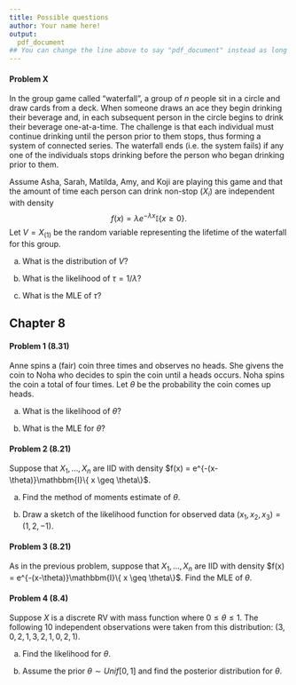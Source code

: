 ```yaml
---
title: Possible questions
author: Your name here!
output:
  pdf_document  
## You can change the line above to say "pdf_document" instead as long as you 1) have LateX installed on your computer or 2) you are using Swarthmore's RStudio server.  
---
```


#### Problem X

In the group game called "waterfall", a group of $n$ people sit in a circle and draw cards from a deck. When someone draws an ace they begin drinking their beverage and, in each subsequent person in the circle begins to drink their beverage one-at-a-time. The challenge is that each individual must continue drinking until the person prior to them stops, thus forming a system of connected series. The waterfall ends (i.e. the system fails) if any one of the individuals stops drinking before the person who began drinking prior to them.

Assume Asha, Sarah, Matilda, Amy, and Koji are playing this game and that the amount of time each person can drink non-stop ($X_i$) are independent with density
$$ f(x) = \lambda e^{-\lambda x}\mathbb{I}\{x \geq 0\}.$$
Let $V=X_{(1)}$ be the random variable representing the lifetime of the waterfall for this group. 

(a) What is the distribution of $V$? 

(b) What is the likelihood of $\tau = 1/\lambda$? 

(c) What is the MLE of $\tau$? 


## Chapter 8 


#### Problem 1 (8.31)

Anne spins a (fair) coin three times and observes no heads. She givens the coin to Noha who decides to spin the coin until a heads occurs. Noha spins the coin a total of four times. Let $\theta$ be the probability the coin comes up heads. 

(a) What is the likelihood of $\theta$? 

(b) What is the MLE for $\theta$? 


\pagebreak

#### Problem 2 (8.21)

Suppose that $X_1, \dots, X_n$ are IID with density $f(x) = e^{-(x-\theta)}\mathbbm{I}\{ x \geq \theta\}$.

(a) Find the method of moments estimate of $\theta$. 

(b) Draw a sketch of the likelihood function for observed data $(x_1, x_2, x_3)=(1, 2, -1)$. 



\pagebreak

#### Problem 3 (8.21)

As in the previous problem, suppose that $X_1, \dots, X_n$ are IID with density $f(x) = e^{-(x-\theta)}\mathbbm{I}\{ x \geq \theta\}$. Find the MLE of $\theta$. 



\pagebreak 

#### Problem 4 (8.4)

Suppose $X$ is a discrete RV with mass function
\begin{eqnarray*}
P(X=0) &=& \frac{2}{3}\theta \\
P(X=1) &=& \frac{1}{3}\theta \\
P(X=2) &=& \frac{2}{3}(1-\theta) \\
P(X=3) &=& \frac{1}{3}(1-\theta),
\end{eqnarray*}
where $0 \leq \theta \leq 1$. The following $10$ independent observations were taken from this distribution: $(3, 0, 2, 1, 3, 2, 1, 0, 2, 1)$.

(a) Find the likelihood for $\theta$. 

(b) Assume the prior $\theta \sim Unif[0,1]$ and find the posterior distribution for $\theta$. 




